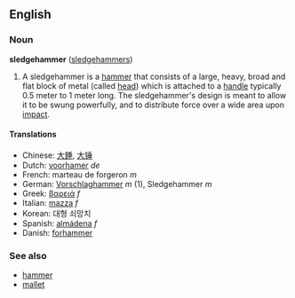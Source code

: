==English==
===Noun===
'''sledgehammer''' ([[sledgehammers]])

#A sledgehammer is a [[hammer]] that consists of a large, heavy, broad and flat block of metal (called [[head]]) which is attached to a [[handle]] typically 0.5 meter to 1 meter long. The sledgehammer's design is meant to allow it to be swung powerfully, and to distribute force over a wide area upon [[impact]].

====Translations====
*Chinese: [[大錘]], [[大锤]]
*Dutch: [[voorhamer]] ''de''
*French: marteau de forgeron ''m''
*German: [[Vorschlaghammer]] ''m'' (1), Sledgehammer ''m''
*Greek: [[βαρειά]] ''f''
*Italian: [[mazza]] ''f''
*Korean: 대형 쇠망치
*Spanish: [[almádena]] ''f''
*Danish: [[forhammer]]

===See also===
*[[hammer]]
*[[mallet]]

{{Wikipedia}}